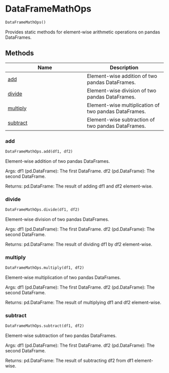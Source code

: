 # DataFrameMathOps { #mypackage.DataFrameMathOps }

```python
DataFrameMathOps()
```

Provides static methods for element-wise arithmetic operations on pandas DataFrames.

## Methods

| Name | Description |
| --- | --- |
| [add](#mypackage.DataFrameMathOps.add) | Element-wise addition of two pandas DataFrames. |
| [divide](#mypackage.DataFrameMathOps.divide) | Element-wise division of two pandas DataFrames. |
| [multiply](#mypackage.DataFrameMathOps.multiply) | Element-wise multiplication of two pandas DataFrames. |
| [subtract](#mypackage.DataFrameMathOps.subtract) | Element-wise subtraction of two pandas DataFrames. |

### add { #mypackage.DataFrameMathOps.add }

```python
DataFrameMathOps.add(df1, df2)
```

Element-wise addition of two pandas DataFrames.

Args:
    df1 (pd.DataFrame): The first DataFrame.
    df2 (pd.DataFrame): The second DataFrame.

Returns:
    pd.DataFrame: The result of adding df1 and df2 element-wise.

### divide { #mypackage.DataFrameMathOps.divide }

```python
DataFrameMathOps.divide(df1, df2)
```

Element-wise division of two pandas DataFrames.

Args:
    df1 (pd.DataFrame): The first DataFrame.
    df2 (pd.DataFrame): The second DataFrame.

Returns:
    pd.DataFrame: The result of dividing df1 by df2 element-wise.

### multiply { #mypackage.DataFrameMathOps.multiply }

```python
DataFrameMathOps.multiply(df1, df2)
```

Element-wise multiplication of two pandas DataFrames.

Args:
    df1 (pd.DataFrame): The first DataFrame.
    df2 (pd.DataFrame): The second DataFrame.

Returns:
    pd.DataFrame: The result of multiplying df1 and df2 element-wise.

### subtract { #mypackage.DataFrameMathOps.subtract }

```python
DataFrameMathOps.subtract(df1, df2)
```

Element-wise subtraction of two pandas DataFrames.

Args:
    df1 (pd.DataFrame): The first DataFrame.
    df2 (pd.DataFrame): The second DataFrame.

Returns:
    pd.DataFrame: The result of subtracting df2 from df1 element-wise.